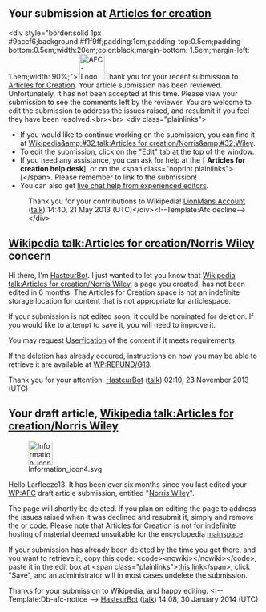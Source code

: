 <article id="39446491" title=User talk:Larfleeze13>
	<talkpage id="39446491" title="User talk:Larfleeze13">
== Your submission at [[Wikipedia:Articles for creation|Articles for creation]] ==
&lt;div style=&quot;border:solid 1px #9accf6;background:#f1f9ff;padding:1em;padding-top:0.5em;padding-bottom:0.5em;width:20em;color:black;margin-bottom: 1.5em;margin-left: 1.5em;width: 90%;&quot;&gt; [[File:AFC-Logo_Decline.svg|50px|left]]Thank you for your recent submission to [[WP:AFC|Articles for Creation]]. Your article submission has been reviewed.  Unfortunately, it has not been accepted at this time. Please view your submission to see the comments left by the reviewer. You are welcome to edit the submission to address the issues raised, and resubmit if you feel they have been resolved.&lt;br&gt;&lt;br&gt;
&lt;div class=&quot;plainlinks&quot;&gt;
* If you would like to continue working on the submission, you can find it at [[Wikipedia&amp;#32;talk:Articles for creation/Norris&amp;#32;Wiley]].
* To edit the submission, click on the &quot;Edit&quot; tab at the top of the window.
* If you need any assistance, you can ask for help at the [{{fullurl:Wikipedia:WikiProject_Articles_for_creation/Help_desk|action=edit&amp;section=new}} '''Articles for creation help desk'''], or on the &lt;span class=&quot;noprint plainlinks&quot;&gt;[{{fullurl:User_talk:LionMans_Account|action=edit&amp;section=new reviewer's talk page]}}&lt;/span&gt;. Please remember to link to the submission!
*You can also get [http://webchat.freenode.net/?channels=#wikipedia-en-help live chat help from experienced editors].
:Thank you for your contributions to Wikipedia! [[User:LionMans Account|LionMans Account]] ([[User talk:LionMans Account|talk]]) 14:40, 21 May 2013 (UTC)&lt;/div&gt;&lt;!--Template:Afc decline--&gt;&lt;/div&gt;
==[[Wikipedia talk:Articles for creation/Norris Wiley]] concern==
Hi there, I'm [[User:HasteurBot|HasteurBot]]. I just wanted to let you know that [[Wikipedia talk:Articles for creation/Norris Wiley]], a page you created, has not been edited in 6 months.  The Articles for Creation space is not an indefinite storage location for content that is not appropriate for articlespace.

If your submission is not edited soon, it could be nominated for deletion.  If you would like to attempt to save it, you will need to improve it.

You may request [[WP:USERFY|Userfication]] of the content if it meets requirements.

If the deletion has already occured, instructions on how you may be able to retrieve it are available at [[WP:REFUND/G13]].

Thank you for your attention. [[User:HasteurBot|HasteurBot]] ([[User talk:HasteurBot|talk]]) 02:10, 23 November 2013 (UTC)
==Your draft article, [[Wikipedia talk:Articles for creation/Norris Wiley]]==
[[File:Information icon4.svg|48px|left|alt=|link=]]

Hello Larfleeze13. It has been over six months since you last edited your [[WP:AFC]] draft article submission, entitled &quot;[[Wikipedia talk:Articles for creation/Norris Wiley|Norris Wiley]]&quot;. 

The page will shortly be deleted. If you plan on editing the page to address the issues raised when it was declined and resubmit it, simply {{edit|Wikipedia talk:Articles for creation/Norris Wiley|edit the submission}} and remove the {{tlc|db-afc}} or {{tlc|db-g13}} code. Please note that Articles for Creation is not for indefinite hosting of material deemed unsuitable for the encyclopedia [[WP:mainspace|mainspace]].

If your submission has already been deleted by the time you get there, and you want to retrieve it, copy this code: &lt;code&gt;&lt;nowiki&gt;{{subst:Refund/G13|&lt;/nowiki&gt;Wikipedia talk:Articles for creation/Norris Wiley&lt;nowiki&gt;}}&lt;/nowiki&gt;&lt;/code&gt;, paste it in the edit box at &lt;span class=&quot;plainlinks&quot;&gt;[http://en.wikipedia.org/w/index.php?title=Wikipedia:Requests_for_undeletion&amp;action=edit&amp;section=new this link]&lt;/span&gt;, click &quot;Save&quot;, and an administrator will in most cases undelete the submission.

Thanks for your submission to Wikipedia, and happy editing. &lt;!-- Template:Db-afc-notice --&gt; [[User:HasteurBot|HasteurBot]] ([[User talk:HasteurBot|talk]]) 14:08, 30 January 2014 (UTC)
	</talkpage>
</article>
